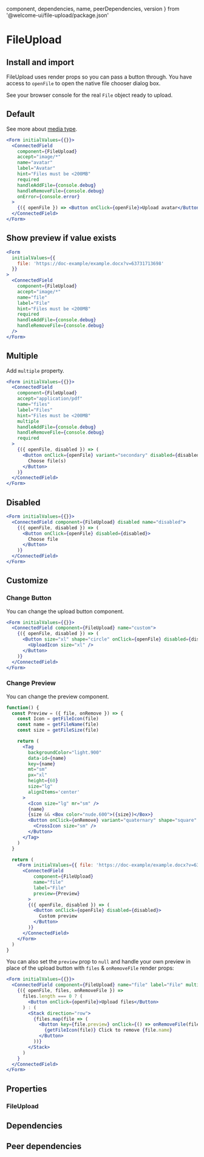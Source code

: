 
  component,
  dependencies,
  name,
  peerDependencies,
  version
} from '@welcome-ui/file-upload/package.json'

# FileUpload

<tagversion version={version} name={name} component={component} />

## Install and import

<usage component={component} name={name} peerDependencies={peerDependencies} />

FileUpload uses render props so you can pass a button through. You have access to `openFile` to open the native file chooser dialog box.

See your browser console for the real `File` object ready to upload.

## Default

See more about [media type](https://www.iana.org/assignments/media-types/media-types.xhtml).

```jsx
<Form initialValues={{}}>
  <ConnectedField
    component={FileUpload}
    accept="image/*"
    name="avatar"
    label="Avatar"
    hint="Files must be <200MB"
    required
    handleAddFile={console.debug}
    handleRemoveFile={console.debug}
    onError={console.error}
  >
    {({ openFile }) => <Button onClick={openFile}>Upload avatar</Button>}
  </ConnectedField>
</Form>
```

## Show preview if value exists

```jsx
<Form
  initialValues={{
    file: 'https://doc-example/example.docx?v=63731713698'
  }}
>
  <ConnectedField
    component={FileUpload}
    accept="image/*"
    name="file"
    label="File"
    hint="Files must be <200MB"
    required
    handleAddFile={console.debug}
    handleRemoveFile={console.debug}
  />
</Form>
```

## Multiple

Add `multiple` property.

```jsx
<Form initialValues={{}}>
  <ConnectedField
    component={FileUpload}
    accept="application/pdf"
    name="files"
    label="Files"
    hint="Files must be <200MB"
    multiple
    handleAddFile={console.debug}
    handleRemoveFile={console.debug}
    required
  >
    {({ openFile, disabled }) => (
      <Button onClick={openFile} variant="secondary" disabled={disabled}>
        Choose file(s)
      </Button>
    )}
  </ConnectedField>
</Form>
```

## Disabled

```jsx
<Form initialValues={{}}>
  <ConnectedField component={FileUpload} disabled name="disabled">
    {({ openFile, disabled }) => (
      <Button onClick={openFile} disabled={disabled}>
        Choose file
      </Button>
    )}
  </ConnectedField>
</Form>
```

## Customize

### Change Button

You can change the upload button component.

```jsx
<Form initialValues={{}}>
  <ConnectedField component={FileUpload} name="custom">
    {({ openFile, disabled }) => (
      <Button size="xl" shape="circle" onClick={openFile} disabled={disabled}>
        <UploadIcon size="xl" />
      </Button>
    )}
  </ConnectedField>
</Form>
```

### Change Preview

You can change the preview component.

```jsx
function() {
  const Preview = ({ file, onRemove }) => {
    const Icon = getFileIcon(file)
    const name = getFileName(file)
    const size = getFileSize(file)

    return (
      <Tag
        backgroundColor="light.900"
        data-id={name}
        key={name}
        mt="sm"
        px="xl"
        height={60}
        size="lg"
        alignItems='center'
      >
        <Icon size="lg" mr="sm" />
        {name}
        {size && <Box color="nude.600">({size})</Box>}
        <Button onClick={onRemove} variant="quaternary" shape="square" ml="xxl" size="sm">
          <CrossIcon size="sm" />
        </Button>
      </Tag>
    )
  }

  return (
    <Form initialValues={{ file: 'https://doc-example/example.docx?v=63731713698' }}>
      <ConnectedField
          component={FileUpload}
          name="file"
          label="File"
          preview={Preview}
        >
        {({ openFile, disabled }) => (
          <Button onClick={openFile} disabled={disabled}>
            Custom preview
          </Button>
        )}
      </ConnectedField>
    </Form>
  )
}
```

You can also set the `preview` prop to `null` and handle your own preview in place of the upload button with `files` & `onRemoveFile` render props:

```jsx
<Form initialValues={{}}>
  <ConnectedField component={FileUpload} name="file" label="File" multiple preview={null}>
    {({ openFile, files, onRemoveFile }) =>
      files.length === 0 ? (
        <Button onClick={openFile}>Upload files</Button>
      ) : (
        <Stack direction="row">
          {files.map(file => (
            <Button key={file.preview} onClick={() => onRemoveFile(file)}>
              {getFileIcon(file)} Click to remove {file.name}
            </Button>
          ))}
        </Stack>
      )
    }
  </ConnectedField>
</Form>
```

## Properties

### FileUpload

<props propTypes={props.propTypes.FileUpload} />

## Dependencies

<dependencies dependencies={dependencies} />

## Peer dependencies

<dependencies dependencies={peerDependencies} />
